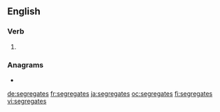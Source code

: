 ==English==

===Verb===
{{head|en|verb form}}

# {{en-third-person singular of|segregate}}

===Anagrams===
* {{l|en|Easter eggs}}

[[de:segregates]]
[[fr:segregates]]
[[ja:segregates]]
[[oc:segregates]]
[[fi:segregates]]
[[vi:segregates]]
